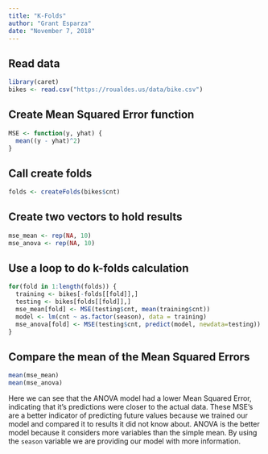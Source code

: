 ```yaml
---
title: "K-Folds"
author: "Grant Esparza"
date: "November 7, 2018"
---
```


## Read data

```r

library(caret)
bikes <- read.csv("https://roualdes.us/data/bike.csv")

```

## Create Mean Squared Error function

```r

MSE <- function(y, yhat) {
  mean((y - yhat)^2)
}

```

## Call create folds

```r

folds <- createFolds(bikes$cnt)

```

## Create two vectors to hold results

```r

mse_mean <- rep(NA, 10)
mse_anova <- rep(NA, 10)

```

## Use a loop to do k-folds calculation
```r

for(fold in 1:length(folds)) {
  training <- bikes[-folds[[fold]],]
  testing <- bikes[folds[[fold]],]
  mse_mean[fold] <- MSE(testing$cnt, mean(training$cnt))
  model <- lm(cnt ~ as.factor(season), data = training)
  mse_anova[fold] <- MSE(testing$cnt, predict(model, newdata=testing))
}

```

## Compare the mean of the Mean Squared Errors
```r

mean(mse_mean)
mean(mse_anova)

```

Here we can see that the ANOVA model had a lower Mean Squared Error, indicating
that it's predictions were closer to the actual data. These MSE's are a better
indicator of predicting future values because we trained our model and compared
it to results it did not know about. ANOVA is the better model because it considers
more variables than the simple mean. By using the `season` variable we are providing
our model with more information.
